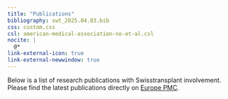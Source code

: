 ```yaml
---
title: "Publications"
bibliography: swt_2025.04.03.bib
css: custom.css
csl: american-medical-association-no-et-al.csl
nocite: |
  @*
link-external-icon: true
link-external-newwindow: true
---
```


Below is a list of research publications with Swisstransplant involvement. Please find the latest publications directly on [Europe PMC](https://europepmc.org/search?query=%28AFF%3A%22Swisstransplant%22%29&page=1&sortBy=FIRST_PDATE_D%2Bdesc).

::: {#refs entry-spacing="1"}
:::
